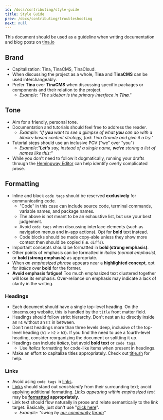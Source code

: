 ```yaml
---
id: /docs/contributing/style-guide
title: Style Guide
prev: /docs/contributing/troubleshooting
next: null
---
```


This document should be used as a guideline when writing documentation and blog posts on [tina.io](http://tina.io "tina.io")

## Brand

* Capitalization: Tina, TinaCMS, TinaCloud.
* When discussing the project as a whole, **Tina** and **TinaCMS** can be used interchangeably.
* Prefer **Tina** over **TinaCMS** when discussing specific packages or components and their relation to the project.
  * *Example: "The sidebar is the primary interface in **Tina**."*

## Tone

* Aim for a friendly, personal tone.
* Documentation and tutorials should feel free to address the reader.
  * *Example: "If **you** want to see a glimpse of what **you** can do with a blocks-based content strategy, fork Tina Grande and give it a try."*
* Tutorial steps should use an inclusive POV ("we" over "you")
  * *Example:"**Let’s** say, instead of a single name, **we’re** storing a list of names like this:"*
* While you don't need to follow it dogmatically, running your drafts through the [Hemingway Editor](http://hemingwayapp.com/) can help identify overly complicated prose.

## Formatting

* Inline and block `code tags` should be reserved **exclusively** for communicating code.
  * "Code" in this case can include source code, terminal commands, variable names, and package names.
  * The above is not meant to be an exhaustive list, but use your best judgement.
  * Avoid `code tags` when discussing interface elements (such as navigation menus and in-app actions). Opt for **bold** text instead.
  * Code blocks should be made copy-able unless they show more context then should be copied (i.e. `diffs`).
* Important concepts should be formatted in **bold (strong emphasis)**.
* Other points of emphasis can be formatted in *italics (normal emphasis)*, or **bold (strong emphasis)** as appropriate.
* When *an emphasized phrase* appears near a **highlighted concept**, opt for *italics* over **bold** for the former.
* **Avoid emphasis fatigue!** Too much emphasized text clustered together will lose its emphasis. Over-reliance on emphasis may indicate a lack of clarity in the writing.

### Headings

* Each document should have a single top-level heading. On the tinacms.org website, this is handled by the `title` front matter field.
* Headings should follow strict hierarchy. Don't nest an `h3` directly inside an `h1` without an `h2` in between.
* Don't nest headings more than three levels deep, inclusive of the top-level heading (`h1` > `h2` > `h3`). If you find the need to use a fourth-level heading, consider reorganizing the document or splitting it up.
* Headings can include *italics*, but avoid **bold text** or `code tags`.
  * Use *italics* formatting for code-like items when present in headings.
* Make an effort to capitalize titles appropriately. Check out [title.sh](https://title.sh/) for help.

### Links

* Avoid using `code tags` in [links](https://tina.io).
* [Links](https://tina.io) should stand out *consistently* from their surrounding text; avoid applying additional formatting. *[Links](https://tina.io) appearing within emphasized text* may be **[formatted](https://tina.io)** **appropriately**.
* Link text should flow naturally in prose and relate semantically to the link target. Basically, just don't use "[click here](https://tina.io)".
  * *Example: "swing by [our community forum](https://tina.io/community)"*
